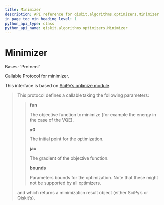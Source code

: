 ```yaml
---
title: Minimizer
description: API reference for qiskit.algorithms.optimizers.Minimizer
in_page_toc_min_heading_level: 1
python_api_type: class
python_api_name: qiskit.algorithms.optimizers.Minimizer
---
```


# Minimizer

<Class id="qiskit.algorithms.optimizers.Minimizer" github="https://github.com/qiskit/qiskit/tree/stable/0.22/qiskit/algorithms/optimizers/optimizer.py" signature="Minimizer(*args, **kwargs)">
  Bases: `Protocol`

  Callable Protocol for minimizer.

  This interface is based on [SciPy’s optimize module](https://docs.scipy.org/doc/scipy/reference/generated/scipy.optimize.minimize.html).

  > This protocol defines a callable taking the following parameters:
  >
  > > **fun**
  > >
  > > The objective function to minimize (for example the energy in the case of the VQE).
  > >
  > > **x0**
  > >
  > > The initial point for the optimization.
  > >
  > > **jac**
  > >
  > > The gradient of the objective function.
  > >
  > > **bounds**
  > >
  > > Parameters bounds for the optimization. Note that these might not be supported by all optimizers.
  >
  > and which returns a minimization result object (either SciPy’s or Qiskit’s).
</Class>

